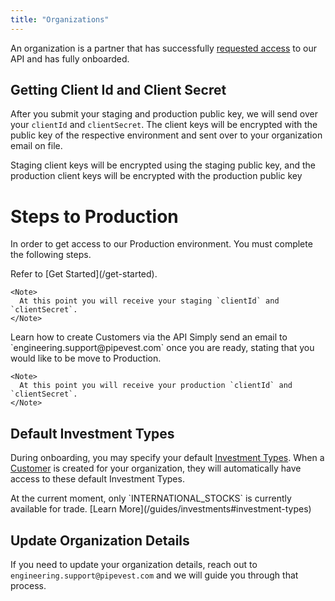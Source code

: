 ```yaml
---
title: "Organizations"
---
```


An organization is a partner that has successfully [requested access](https://friendly-jingle-c80.notion.site/14c9e089164b805b86d7c083e8c1e7d1?pvs=105) to our API and has fully onboarded.

## Getting Client Id and Client Secret

After you submit your staging and production public key, we will send over your `clientId` and `clientSecret`.
The client keys will be encrypted with the public key of the respective environment and sent over to your organization email on file.

<Note>
  Staging client keys will be encrypted using the staging public key, and the
  production client keys will be encrypted with the production public key
</Note>

# Steps to Production

In order to get access to our Production environment. You must complete the following steps.

<Steps>
  <Step title="Already Requested API Access">
    Refer to [Get Started](/get-started).

    <Note>
      At this point you will receive your staging `clientId` and `clientSecret`.
    </Note>

  </Step>
  <Step title="Completed Integration on Staging Environment">
    <Card
      title="Create Your First Customer"
      icon="users"
      href="/guides/customers"
      horizontal
    >
      Learn how to create Customers via the API
    </Card>
  </Step>
  <Step title="Give us the Green Light" icon="rocket">
    Simply send an email to `engineering.support@pipevest.com` once you are
    ready, stating that you would like to be move to Production.

    <Note>
      At this point you will receive your production `clientId` and `clientSecret`.
    </Note>

  </Step>
</Steps>

## Default Investment Types

During onboarding, you may specify your default [Investment Types](/guides/investments). When a [Customer](/guides/customers) is created for your organization,
they will automatically have access to these default Investment Types.

<Note>
  At the current moment, only `INTERNATIONAL_STOCKS` is currently available for
  trade. <Icon icon="lightbulb" />
  [Learn More](/guides/investments#investment-types)
</Note>

## Update Organization Details

If you need to update your organization details, reach out to `engineering.support@pipevest.com` and we will guide you through that process.
